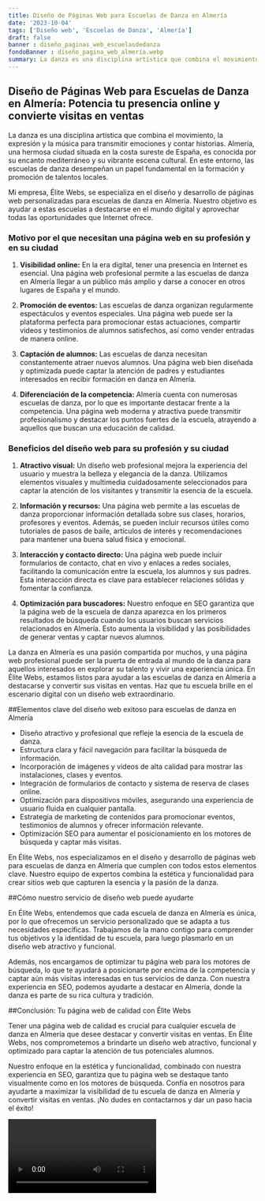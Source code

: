 ```yaml
---
title: Diseño de Páginas Web para Escuelas de Danza en Almería
date: '2023-10-04'
tags: ['Diseño web', 'Escuelas de Danza', 'Almería']
draft: false
banner : diseño_paginas_web_escuelasdedanza
fondoBanner : diseño_pagina_web_almería.webp
summary: La danza es una disciplina artística que combina el movimiento, la expresión y la música para transmitir emociones y contar historias. Almería, una hermosa ciudad situada en la costa sureste de España, es conocida por su encanto mediterráneo y su vibrante escena cultural. En este entorno, las escuelas de danza desempeñan un papel fundamental en la formación y promoción de talentos locales.
---
```


## **Diseño de Páginas Web para Escuelas de Danza en Almería: Potencia tu presencia online y convierte visitas en ventas**

La danza es una disciplina artística que combina el movimiento, la expresión y la música para transmitir emociones y contar historias. Almería, una hermosa ciudad situada en la costa sureste de España, es conocida por su encanto mediterráneo y su vibrante escena cultural. En este entorno, las escuelas de danza desempeñan un papel fundamental en la formación y promoción de talentos locales.

Mi empresa, Élite Webs, se especializa en el diseño y desarrollo de páginas web personalizadas para escuelas de danza en Almería. Nuestro objetivo es ayudar a estas escuelas a destacarse en el mundo digital y aprovechar todas las oportunidades que Internet ofrece.

### **Motivo por el que necesitan una página web en su profesión y en su ciudad**

1. **Visibilidad online:** En la era digital, tener una presencia en Internet es esencial. Una página web profesional permite a las escuelas de danza en Almería llegar a un público más amplio y darse a conocer en otros lugares de España y el mundo.

2. **Promoción de eventos:** Las escuelas de danza organizan regularmente espectáculos y eventos especiales. Una página web puede ser la plataforma perfecta para promocionar estas actuaciones, compartir videos y testimonios de alumnos satisfechos, así como vender entradas de manera online.

3. **Captación de alumnos:** Las escuelas de danza necesitan constantemente atraer nuevos alumnos. Una página web bien diseñada y optimizada puede captar la atención de padres y estudiantes interesados en recibir formación en danza en Almería.

4. **Diferenciación de la competencia:** Almería cuenta con numerosas escuelas de danza, por lo que es importante destacar frente a la competencia. Una página web moderna y atractiva puede transmitir profesionalismo y destacar los puntos fuertes de la escuela, atrayendo a aquellos que buscan una educación de calidad.

### **Beneficios del diseño web para su profesión y su ciudad**

1. **Atractivo visual:** Un diseño web profesional mejora la experiencia del usuario y muestra la belleza y elegancia de la danza. Utilizamos elementos visuales y multimedia cuidadosamente seleccionados para captar la atención de los visitantes y transmitir la esencia de la escuela.

2. **Información y recursos:** Una página web permite a las escuelas de danza proporcionar información detallada sobre sus clases, horarios, profesores y eventos. Además, se pueden incluir recursos útiles como tutoriales de pasos de baile, artículos de interés y recomendaciones para mantener una buena salud física y emocional.

3. **Interacción y contacto directo:** Una página web puede incluir formularios de contacto, chat en vivo y enlaces a redes sociales, facilitando la comunicación entre la escuela, los alumnos y sus padres. Esta interacción directa es clave para establecer relaciones sólidas y fomentar la confianza.

4. **Optimización para buscadores:** Nuestro enfoque en SEO garantiza que la página web de la escuela de danza aparezca en los primeros resultados de búsqueda cuando los usuarios buscan servicios relacionados en Almería. Esto aumenta la visibilidad y las posibilidades de generar ventas y captar nuevos alumnos.

La danza en Almería es una pasión compartida por muchos, y una página web profesional puede ser la puerta de entrada al mundo de la danza para aquellos interesados en explorar su talento y vivir una experiencia única. En Élite Webs, estamos listos para ayudar a las escuelas de danza en Almería a destacarse y convertir sus visitas en ventas. Haz que tu escuela brille en el escenario digital con un diseño web extraordinario.

<GifSeo />

<Cta />

##Elementos clave del diseño web exitoso para escuelas de danza en Almería

- Diseño atractivo y profesional que refleje la esencia de la escuela de danza.
- Estructura clara y fácil navegación para facilitar la búsqueda de información.
- Incorporación de imágenes y videos de alta calidad para mostrar las instalaciones, clases y eventos.
- Integración de formularios de contacto y sistema de reserva de clases online.
- Optimización para dispositivos móviles, asegurando una experiencia de usuario fluida en cualquier pantalla.
- Estrategia de marketing de contenidos para promocionar eventos, testimonios de alumnos y ofrecer información relevante.
- Optimización SEO para aumentar el posicionamiento en los motores de búsqueda y captar más visitas.

En Élite Webs, nos especializamos en el diseño y desarrollo de páginas web para escuelas de danza en Almería que cumplen con todos estos elementos clave. Nuestro equipo de expertos combina la estética y funcionalidad para crear sitios web que capturen la esencia y la pasión de la danza.

##Cómo nuestro servicio de diseño web puede ayudarte

En Élite Webs, entendemos que cada escuela de danza en Almería es única, por lo que ofrecemos un servicio personalizado que se adapta a tus necesidades específicas. Trabajamos de la mano contigo para comprender tus objetivos y la identidad de tu escuela, para luego plasmarlo en un diseño web atractivo y funcional.

Además, nos encargamos de optimizar tu página web para los motores de búsqueda, lo que te ayudará a posicionarte por encima de la competencia y captar aún más visitas interesadas en tus servicios de danza. Con nuestra experiencia en SEO, podemos ayudarte a destacar en Almería, donde la danza es parte de su rica cultura y tradición.

##Conclusión: Tu página web de calidad con Élite Webs

Tener una página web de calidad es crucial para cualquier escuela de danza en Almería que desee destacar y convertir visitas en ventas. En Élite Webs, nos comprometemos a brindarte un diseño web atractivo, funcional y optimizado para captar la atención de tus potenciales alumnos.

Nuestro enfoque en la estética y funcionalidad, combinado con nuestra experiencia en SEO, garantiza que tu página web se destaque tanto visualmente como en los motores de búsqueda. Confía en nosotros para ayudarte a maximizar la visibilidad de tu escuela de danza en Almería y convertir visitas en ventas. ¡No dudes en contactarnos y dar un paso hacia el éxito!

<Video />

<CtaBot job='Escuelas de Danza' city='Almería'/>

<Gmaps query='Almería+españa+maps' />